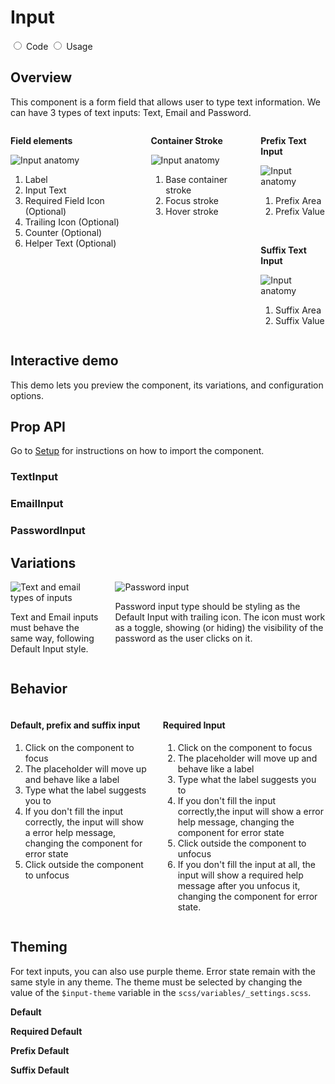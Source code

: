 

<Meta title="Components/Text Input" component={TextInput} />

<div class="docs-title docs-title--with-tab">
  <div>
    <h1 class="docs-title__text">Input</h1>
  </div>
</div>

<div class="docs-content">
  <div className="simple-tab-wrapper"></div>

  <input className="simple-tab" type="radio" name="type-tab" id="tab1" defaultChecked/>
  <label htmlFor="tab1">Code</label>

  <input className="simple-tab" type="radio" name="type-tab" id="tab2" />
  <label htmlFor="tab2">Usage</label>

  <div className="simple-tab__content content1">
  <h2>Overview</h2>
  <p>This component is a form field that allows user to type text information. We can have 3 types of text inputs: Text, Email and Password.</p>

  <div className="doc-anatomy-block">
    <div class="columns">
      <div class="column">
        <p><strong>Field elements</strong></p>
        <img src="docs/text-input/input+counter.png" alt="Input anatomy" />
        <ol className="doc-anatomy-block__list">
          <li>Label</li>
          <li>Input Text</li>
          <li>Required Field Icon (Optional)</li>
          <li>Trailing Icon (Optional)</li>
          <li>Counter (Optional)</li>
          <li>Helper Text (Optional)</li>
        </ol>
      </div>
      <div class="column">
        <p><strong>Container Stroke</strong></p>
        <img src="docs/text-input/container-input.png" alt="Input anatomy" />
        <ol className="doc-anatomy-block__list">
          <li>Base container stroke</li>
          <li>Focus stroke</li>
          <li>Hover stroke</li>
        </ol>
      </div>
      <div class="column">
        <p><strong>Prefix Text Input</strong></p>
        <img src="docs/text-input/prefix.png" alt="Input anatomy" />
        <ol className="doc-anatomy-block__list">
          <li>Prefix Area</li>
          <li>Prefix Value</li>
        </ol>
        <br />
        <p><strong>Suffix Text Input</strong></p>
        <img src="docs/text-input/suffix.png" alt="Input anatomy" />
        <ol className="doc-anatomy-block__list">
          <li>Suffix Area</li>
          <li>Suffix Value</li>
        </ol>
      </div>
    </div>
  </div>

  <h2>Interactive demo</h2>
  <p>This demo lets you preview the component, its variations, and configuration options.</p>
  <TextInputPlayground />

  <h2>Prop API</h2>
  <p>Go to <a href="/?path=/docs/getting-started-setup-confetti--page">Setup</a> for instructions on how to import the component.</p>

  <h3>TextInput</h3>
  <ArgsTable of={TextInput} />

  <h3>EmailInput</h3>
  <ArgsTable of={EmailInput} />

  <h3>PasswordInput</h3>
  <ArgsTable of={PasswordInput} />
  </div>

  <div className="simple-tab__content content2">
<h2>Variations</h2>
    <div class="columns">
      <div class="column">
        <img src="docs/text-input/types-01.png" alt="Text and email types of inputs" />
        <p class="u-color-cyan-60">
          Text and Email inputs must behave the same way, following Default Input style.
        </p>
      </div>
      <div class="column">
        <img src="docs/text-input/types-02.png" alt="Password input" />
        <p>
          Password input type should be styling as the Default Input with trailing icon.
          The icon must work as a toggle, showing (or hiding) the visibility of the password as the user clicks on it.
        </p>
      </div>
    </div>
    <h2>Behavior</h2>
    <div class="columns">
      <div class="column">
        <h4>Default, prefix and suffix input</h4>
        <ol>
          <li>Click on the component to focus </li>
          <li>The placeholder will move up and behave like a label</li>
          <li>Type what the label suggests you to</li>
          <li>If you don't fill the input correctly, the input will show a error help message, changing the component for error state</li>
          <li>Click outside the component to unfocus</li>
        </ol>
      </div>
      <div class="column">
        <h4>Required Input</h4>
        <ol>
          <li>Click on the component to focus</li>
          <li>The placeholder will move up and behave like a label</li>
          <li>Type what the label suggests you to</li>
          <li>If you don't fill the input correctly,the input will show a error help message, changing the component for error state</li>
          <li>Click outside the component to unfocus</li>
          <li>If you don't fill the input at all, the input will show a required help message after you unfocus it,
          changing the component for error state.</li>
        </ol>
      </div>
    </div>
  <h2>Theming</h2>
  <p>For text inputs, you can also use purple theme. Error state remain with the same style in any theme. The theme must be selected by changing the value of the <code>$input-theme</code> variable in the <code>scss/variables/_settings.scss</code>.</p>

<Canvas>
  <Story name="Theming">
    <div className="stories-half_width-wrapper lab-input--stories-force-purple">
      <p><strong>Default</strong></p>
      <TextInput defaultValue="Purple" id="purple1" label="Label" />
      <p><strong>Required Default</strong></p>
      <TextInput id="purple2" label="Label" defaultValue="Purple" helpMessage="Help message" required />
      <p><strong>Prefix Default</strong></p>
      <TextInput defaultValue="Purple" id="purple3" label="Label" prefix="R$" />
      <p><strong>Suffix Default</strong></p>
      <TextInput defaultValue="Purple" id="suffix-address-purple" label="Label" suffix=".com" />
    </div>
  </Story>
</Canvas>

  </div>
</div>
